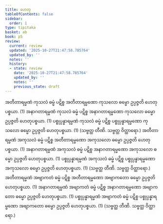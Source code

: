 ```yaml
---
title: ဟေတု
tableOfContents: false
sidebar:
  order: 1
type: tipitaka
basket: ab
book: p5
review:
  current: review
  updated: '2025-10-27T21:47:58.785764'
  updated_by: ''
  notes: ''
  history:
  - state: review
    date: '2025-10-27T21:47:58.785764'
    updated_by: ''
    notes: ''
    previous_state: draft
---
```



<ReviewStatus review={frontmatter.review} showDetails={true} />

<HypothesisAnnotation frontmatter={frontmatter} />

<DynamicBreadcrumb />

<Division number="39" book="p5" e="ch" v="39" p="10">

<Paragraph number="420" book="p5">
အတီတာရမ္မဏံ ကုသလံ ဓမ္မံ ပဋိစ္စ အတီတာရမ္မဏော ကုသလော ဓမ္မော ဥပ္ပဇ္ဇတိ ဟေတုပစ္စယာ. (1)
</Paragraph>

<Paragraph number="421" book="p5">
အနာဂတာရမ္မဏံ ကုသလံ ဓမ္မံ ပဋိစ္စ အနာဂတာရမ္မဏော ကုသလော ဓမ္မော ဥပ္ပဇ္ဇတိ ဟေတုပစ္စယာ. (1)
</Paragraph>

<Paragraph number="422" book="p5">
ပစ္စုပ္ပန္နာရမ္မဏံ ကုသလံ ဓမ္မံ ပဋိစ္စ ပစ္စုပ္ပန္နာရမ္မဏော ကုသလော ဓမ္မော ဥပ္ပဇ္ဇတိ ဟေတုပစ္စယာ. (1) (သဗ္ဗတ္ထ တီဏိ. သဗ္ဗတ္ထ ဝိတ္ထာရော.)
</Paragraph>

</Division>
<Division number="40" book="p5" e="ch" v="39" p="10">

<Paragraph number="423" book="p5">
အတီတာရမ္မဏံ အကုသလံ ဓမ္မံ ပဋိစ္စ အတီတာရမ္မဏော အကုသလော ဓမ္မော ဥပ္ပဇ္ဇတိ ဟေတုပစ္စယာ. (1)
</Paragraph>

<Paragraph number="424" book="p5">
အနာဂတာရမ္မဏံ အကုသလံ ဓမ္မံ ပဋိစ္စ အနာဂတာရမ္မဏော အကုသလော ဓမ္မော ဥပ္ပဇ္ဇတိ ဟေတုပစ္စယာ. (1)
</Paragraph>

<Paragraph number="425" book="p5">
ပစ္စုပ္ပန္နာရမ္မဏံ အကုသလံ ဓမ္မံ ပဋိစ္စ ပစ္စုပ္ပန္နာရမ္မဏော အကုသလော ဓမ္မော ဥပ္ပဇ္ဇတိ ဟေတုပစ္စယာ. (1) (သဗ္ဗတ္ထ တီဏိ. သဗ္ဗတ္ထ ဝိတ္ထာရော.)
</Paragraph>

</Division>
<Division number="41" book="p5" e="ch" v="39" p="11">

<Paragraph number="426" book="p5">
အတီတာရမ္မဏံ အဗျာကတံ ဓမ္မံ ပဋိစ္စ အတီတာရမ္မဏော အဗျာကတော ဓမ္မော ဥပ္ပဇ္ဇတိ ဟေတုပစ္စယာ. (1)
</Paragraph>

<Paragraph number="427" book="p5">
အနာဂတာရမ္မဏံ အဗျာကတံ ဓမ္မံ ပဋိစ္စ အနာဂတာရမ္မဏော အဗျာကတော ဓမ္မော ဥပ္ပဇ္ဇတိ ဟေတုပစ္စယာ. (1)
</Paragraph>

<Paragraph number="428" book="p5">
ပစ္စုပ္ပန္နာရမ္မဏံ အဗျာကတံ ဓမ္မံ ပဋိစ္စ ပစ္စုပ္ပန္နာရမ္မဏော အဗျာကတော ဓမ္မော ဥပ္ပဇ္ဇတိ ဟေတုပစ္စယာ. (1) (သဗ္ဗတ္ထ တီဏိ. သဗ္ဗတ္ထ ဝိတ္ထာရော.)
</Paragraph>
</Division>